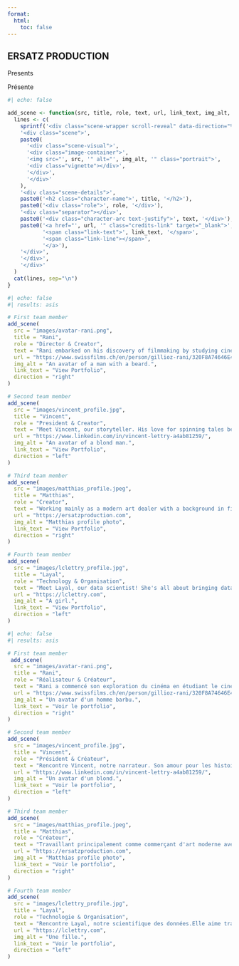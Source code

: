 ```yaml
---
format:
  html:
    toc: false
---
```

::: {.film-grain}
:::

::: {.opening-credits}
::: {.title-card}
# [ERSATZ]{.company-name} [PRODUCTION]{.company-type}
:::
::: {.content-visible when-profile="english"}
::: {.tagline}
Presents
:::
:::
::: {.content-visible when-profile="french"}
::: {.tagline}
Présente
:::
:::
:::

```r
#| echo: false

add_scene <- function(src, title, role, text, url, link_text, img_alt, direction = "right") {
  lines <- c(
    sprintf('<div class="scene-wrapper scroll-reveal" data-direction="%s">', direction),
    '<div class="scene">',
    paste0(
      '<div class="scene-visual">',
      '<div class="image-container">',
      '<img src="', src, '" alt="', img_alt, '" class="portrait">',
      '<div class="vignette"></div>',
      '</div>',
      '</div>'
    ),
    '<div class="scene-details">',
    paste0('<h2 class="character-name">', title, '</h2>'),
    paste0('<div class="role">', role, '</div>'),
    '<div class="separator"></div>',
    paste0('<div class="character-arc text-justify">', text, '</div>'),
    paste0('<a href="', url, '" class="credits-link" target="_blank">', 
           '<span class="link-text">', link_text, '</span>',
           '<span class="link-line"></span>',
           '</a>'),
    '</div>',
    '</div>',
    '</div>'
  )
  cat(lines, sep="\n")
}
```

::: {.film-reel}
::: {.content-visible when-profile="english"}
```r
#| echo: false
#| results: asis

# First team member
add_scene(
  src = "images/avatar-rani.png",
  title = "Rani", 
  role = "Director & Creator",
  text = "Rani embarked on his discovery of filmmaking by studying cinema in Seoul, South Korea. Now working as a freelance translator, he spends his free time creating music – or noise – on the piano or computer, gaming late into the night, and delving into literature and philosophy. The discovery of new experiences and impressions through diverse art forms and media is what interests him and what he wishes to convey through his own works.",
  url = "https://www.swissfilms.ch/en/person/gillioz-rani/320F8A74646E41718A8CB4BD0C32B79A",
  img_alt = "An avatar of a man with a beard.",
  link_text = "View Portfolio",
  direction = "right"
)

# Second team member
add_scene(
  src = "images/vincent_profile.jpg",
  title = "Vincent", 
  role = "President & Creator",
  text = "Meet Vincent, our storyteller. His love for spinning tales began long ago, first as an English and History teacher, where he wove narratives into every lesson. But Vincent didn't stop there; he took his storytelling prowess to the airwaves, crafting podcasts designed to be both educational and entertaining. With a penchant for psychological thrillers and the allure of unanswered questions, Vincent is an avid consumer of cultural media.",
  url = "https://www.linkedin.com/in/vincent-lettry-a4ab81259/",
  img_alt = "An avatar of a blond man.",
  link_text = "View Portfolio",
  direction = "left"
)

# Third team member
add_scene(
  src = "images/matthias_profile.jpeg",
  title = "Matthias", 
  role = "Creator",
  text = "Working mainly as a modern art dealer with a background in filmaking, ranging from film analysis to screenwriting as well as acting, Matthias' intend is to merge his array of skills for the benefit of helping the creation of original works, free of conventions and pre-made ideas.",
  url = "https://ersatzproduction.com",
  img_alt = "Matthias profile photo",
  link_text = "View Portfolio",
  direction = "right"
)

# Fourth team member
add_scene(
  src = "images/lclettry_profile.jpg",
  title = "Layal", 
  role = "Technology & Organisation",
  text = "Meet Layal, our data scientist! She's all about bringing data to life with a dash of creativity and a sprinkle of magic. Enjoying animated and superhero movies, Layal's passion shines through in her work as a data scientist and econometrician. Whether she's jazzing up our website or keeping our accounts in check, Layal's got the knack for making things look good and run smoothly.",
  url = "https://lclettry.com",
  img_alt = "A girl.",
  link_text = "View Portfolio",
  direction = "left"
)   

```
:::
::: {.content-visible when-profile="french"}
```r
#| echo: false
#| results: asis

# First team member
 add_scene(
  src = "images/avatar-rani.png",
  title = "Rani", 
  role = "Réalisateur & Créateur",
  text = "Rani a commencé son exploration du cinéma en étudiant le cinéma à Séoul, en Corée du Sud. Maintenant, il travaille comme traducteur freelance et passe son temps à créer de la musique – ou du bruit – sur le piano ou l'ordinateur, à jouer jusqu'à tard le soir, et à plonger dans la littérature et la philosophie. La découverte de nouvelles expériences et impressions à travers divers domaines artistiques et médias est ce qui l'intéresse et ce qu'il souhaite transmettre à travers ses propres œuvres.",
  url = "https://www.swissfilms.ch/en/person/gillioz-rani/320F8A74646E41718A8CB4BD0C32B79A",
  img_alt = "Un avatar d'un homme barbu.",
  link_text = "Voir le portfolio",
  direction = "right"
)

# Second team member
add_scene(
  src = "images/vincent_profile.jpg",
  title = "Vincent", 
  role = "Président & Créateur",
  text = "Rencontre Vincent, notre narrateur. Son amour pour les histoires a commencé il y a longtemps, d'abord en tant qu'enseignant d'anglais et de histoire, où il a tissé des histoires dans chaque leçon. Mais Vincent n'a pas arrêté là; il a porté sa maîtrise du récit à la radio, créant des podcasts conçus à la fois pour être éducatifs et amusants. Avec un penchant pour les thrillers psychologiques et l'allure des questions sans réponse, Vincent est un avid consumer de médias culturels.",
  url = "https://www.linkedin.com/in/vincent-lettry-a4ab81259/",
  img_alt = "Un avatar d'un blond.",
  link_text = "Voir le portfolio",
  direction = "left"
)

# Third team member
add_scene(
  src = "images/matthias_profile.jpeg",
  title = "Matthias", 
  role = "Créateur",
  text = "Travaillant principalement comme commerçant d'art moderne avec une formation en cinéma, allant de l'analyse de film à la rédaction de scénarios, Matthias souhaite fusionner ses compétences pour aider à la création de nouvelles œuvres, libres de conventions et d'idées pré-conçues.",
  url = "https://ersatzproduction.com",
  img_alt = "Matthias profile photo",
  link_text = "Voir le portfolio",
  direction = "right"
)

# Fourth team member
add_scene(  
  src = "images/lclettry_profile.jpg",    
  title = "Layal",
  role = "Technologie & Organisation",
  text = "Rencontre Layal, notre scientifique des données.Elle aime transformer les données en une touche de créativité et de magie. Avec un penchant pour les films d'animation et les super-héros, Layal met sa passion à jour dans son travail en tant que scientifique des données et économètre. Que ce soit en améliorant notre site web ou en veillant sur nos comptes, Layal a le don de rendre les choses jolies et fonctionnelles.",
  url = "https://lclettry.com",
  img_alt = "Une fille.",
  link_text = "Voir le portfolio",
  direction = "left"
)
```
:::
:::

<script>
// Wait for the HTML document to be fully loaded
document.addEventListener('DOMContentLoaded', function() {
    const scenes = document.querySelectorAll('.scroll-reveal');
    
    // Function to check if device is mobile
    const isMobile = () => window.innerWidth <= 768;
    
    const observer = new IntersectionObserver((entries) => {
        entries.forEach(entry => {
            if (entry.isIntersecting) {
                const element = entry.target;
                element.style.opacity = "1";
                
                // On mobile, always slide up instead of left/right
                if (isMobile()) {
                    element.style.transform = "translateY(0)";
                } else {
                    element.style.transform = "translateX(0)";
                }
            }
        });
    }, {
        threshold: 0.2,
        rootMargin: '0px'
    });

    // Update initial transform based on device
    scenes.forEach(scene => {
        if (isMobile()) {
            scene.style.transform = "translateY(50px)";
        } else {
            const direction = scene.dataset.direction;
            scene.style.transform = `translateX(${direction === 'right' ? '100px' : '-100px'})`;
        }
        observer.observe(scene);
    });
    
    // Handle resize events
    window.addEventListener('resize', () => {
        scenes.forEach(scene => {
            if (isMobile()) {
                scene.style.transform = "translateY(50px)";
            } else {
                const direction = scene.dataset.direction;
                scene.style.transform = `translateX(${direction === 'right' ? '100px' : '-100px'})`;
            }
        });
    });
});
</script>
